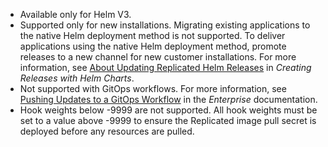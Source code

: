 * Available only for Helm V3.
* Supported only for new installations. Migrating existing applications to the native Helm deployment method is not supported. To deliver applications using the native Helm deployment method, promote releases to a new channel for new customer installations. For more information, see [About Updating Replicated Helm Releases](/vendor/helm-release#about-updating-replicated-helm-releases) in _Creating Releases with Helm Charts_.
* Not supported with GitOps workflows. For more information, see [Pushing Updates to a GitOps Workflow](/enterprise/gitops-workflow) in the _Enterprise_ documentation.
* Hook weights below -9999 are not supported. All hook weights must be set to a value above -9999 to ensure the Replicated image pull secret is deployed before any resources are pulled.
